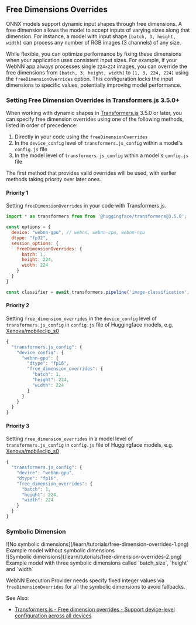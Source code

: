 ## Free Dimensions Overrides

ONNX models support dynamic input shapes through free dimensions. A free dimension allows the model to accept inputs of varying sizes along that dimension. For instance, a model with input shape `[batch, 3, height, width]` can process any number of RGB images (3 channels) of any size.

While flexible, you can optimize performance by fixing these dimensions when your application uses consistent input sizes. For example, if your WebNN app always processes single `224×224` images, you can override the free dimensions from `[batch, 3, height, width]` to `[1, 3, 224, 224]` using the `freeDimensionOverrides` option. This configuration locks the input dimensions to specific values, potentially improving model performance.

### Setting Free Dimension Overrides in Transformers.js 3.5.0+

When working with dynamic shapes in [Transformers.js](https://huggingface.co/docs/transformers.js/index) 3.5.0 or later, you can specify free dimension overrides using one of the following methods, listed in order of precedence:

1. Directly in your code using the `freeDimensionOverrides`
2. In the `device_config` level of `transformers.js_config` within a model's `config.js` file
3. In the model level of `transformers.js_config` within a model's `config.js` file

The first method that provides valid overrides will be used, with earlier methods taking priority over later ones.

#### Priority 1

Setting `freeDimensionOverrides` in your code with Transformers.js.

```js showLineNumbers filename="*.js"
import * as transformers from from '@huggingface/transformers@3.5.0';

const options = {
  device: "webnn-gpu", // webnn, webnn-cpu, webnn-npu
  dtype: "fp32",
  session_options: {
    freeDimensionOverrides: {
      batch: 1,
      height: 224,
      width: 224
    }
  }
}

const classifier = await transformers.pipeline('image-classification', path, options);
```

#### Priority 2

Setting `free_dimension_overrides` in the `device_config` level of `transformers.js_config` in `config.js` file of Huggingface models, e.g. [Xenova/mobileclip_s0](https://huggingface.co/Xenova/mobileclip_s0/blob/main/config.json)

```js showLineNumbers filename="config.json"
{
  "transformers.js_config": {
    "device_config": {
      "webnn-gpu": {
        "dtype": "fp16",
        "free_dimension_overrides": {
          "batch": 1,
          "height": 224,
          "width": 224
        }
      }
    }
  }
}
```

#### Priority 3

Setting `free_dimension_overrides` in a model level of `transformers.js_config` in `config.js` file of Huggingface models, e.g. [Xenova/mobileclip_s0](https://huggingface.co/Xenova/mobileclip_s0/blob/main/config.json)

```js showLineNumbers filename="config.json"
{
  "transformers.js_config": {
    "device": "webnn-gpu",
    "dtype": "fp16",
    "free_dimension_overrides": {
      "batch": 1,
      "height": 224,
      "width": 224
    }
  }
}
```

### Symbolic Dimension

<div className="grid grid-cols-1 grid-rows-2 lg:grid-cols-2 lg:grid-rows-1 text-center gap-2 my-8">
  <div>
    <div>![No symbolic dimensions](/learn/tutorials/free-dimension-overrides-1.png)</div>
    <div className="mt-4">Example model without symbolic dimensions</div>
  </div>
  <div>
    <div>![Symbolic dimensions](/learn/tutorials/free-dimension-overrides-2.png)</div>
    <div className="mt-4">Example model with three symbolic dimensions called `batch_size`, `height` and `width`</div>
  </div>
</div>

WebNN Execution Provider needs specify fixed integer values via `freeDimensionOverrides` for all the symbolic dimensions to avoid fallbacks.

See Also:
- [Transformers.js - Free dimension overrides - Support device-level configuration across all devices](https://github.com/huggingface/transformers.js/pull/1276)
